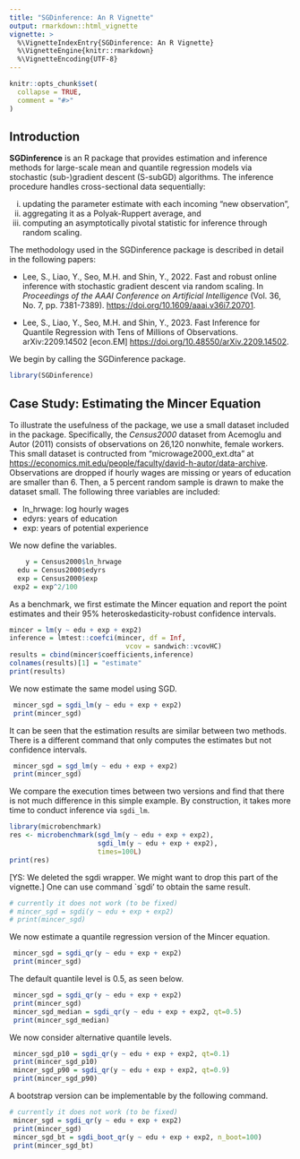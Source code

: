```yaml
---
title: "SGDinference: An R Vignette"
output: rmarkdown::html_vignette
vignette: >
  %\VignetteIndexEntry{SGDinference: An R Vignette}
  %\VignetteEngine{knitr::rmarkdown}
  %\VignetteEncoding{UTF-8}
---
```


```r
knitr::opts_chunk$set(
  collapse = TRUE,
  comment = "#>"
)
```

## Introduction

__SGDinference__ is an R package that provides estimation and inference methods for large-scale mean and quantile regression models via stochastic (sub-)gradient descent (S-subGD) algorithms. The inference procedure handles cross-sectional data sequentially: 

  (i) updating the parameter estimate with each incoming "new observation", 
  (ii) aggregating it as a Polyak-Ruppert average, and 
  (iii) computing an asymptotically pivotal statistic for inference through random scaling.

The methodology used in the SGDinference package is described in detail in the following papers:

- Lee, S., Liao, Y., Seo, M.H. and Shin, Y., 2022. Fast and robust online inference with stochastic gradient descent via random scaling. In _Proceedings of the AAAI Conference on Artificial Intelligence_ (Vol. 36, No. 7, pp. 7381-7389).
<https://doi.org/10.1609/aaai.v36i7.20701>.

- Lee, S., Liao, Y., Seo, M.H. and Shin, Y., 2023. Fast Inference for Quantile Regression with Tens of Millions of Observations. 	arXiv:2209.14502 [econ.EM] <https://doi.org/10.48550/arXiv.2209.14502>.

We begin by calling the SGDinference package.

```r
library(SGDinference)
```

## Case Study: Estimating the Mincer Equation

To illustrate the usefulness of the package, we use a small dataset included in the package.
Specifically, the _Census2000_ dataset from Acemoglu and Autor (2011) consists of observations on 26,120 nonwhite, female workers. This small dataset is contructed from "microwage2000_ext.dta" at 
<https://economics.mit.edu/people/faculty/david-h-autor/data-archive>.
Observations are dropped if hourly wages are missing or years of education are smaller than 6.
Then, a 5 percent random sample is drawn to make the dataset small.
The following three variables are included:

- ln_hrwage: log hourly wages
- edyrs: years of education
- exp: years of potential experience

We now define the variables.

```r
    y = Census2000$ln_hrwage 
  edu = Census2000$edyrs
  exp = Census2000$exp
 exp2 = exp^2/100
```

As a benchmark, we first estimate the Mincer equation and report the point estimates and their 95% heteroskedasticity-robust confidence intervals.

```r
mincer = lm(y ~ edu + exp + exp2)
inference = lmtest::coefci(mincer, df = Inf,
                             vcov = sandwich::vcovHC)
results = cbind(mincer$coefficients,inference)
colnames(results)[1] = "estimate"
print(results)
```
We now estimate the same model using SGD. 

```r
 mincer_sgd = sgdi_lm(y ~ edu + exp + exp2)
 print(mincer_sgd)
```
It can be seen that the estimation results are similar between two methods. 
There is a different command that only computes the estimates but not confidence intervals.

```r
 mincer_sgd = sgd_lm(y ~ edu + exp + exp2)
 print(mincer_sgd)
```

We compare the execution times between two versions and find that there is not much difference in this simple example. By construction, it takes more time to conduct inference via `sgdi_lm`.

```r
library(microbenchmark)
res <- microbenchmark(sgd_lm(y ~ edu + exp + exp2),
                      sgdi_lm(y ~ edu + exp + exp2),
                      times=100L)
print(res)
```

[YS: We deleted the sgdi wrapper. We might want to drop this part of the vignette.]
One can use command `sgdi' to obtain the same result.
```r
# currently it does not work (to be fixed)
# mincer_sgd = sgdi(y ~ edu + exp + exp2)
# print(mincer_sgd)
```

We now estimate a quantile regression version of the Mincer equation.
```r
 mincer_sgd = sgdi_qr(y ~ edu + exp + exp2)
 print(mincer_sgd)
```

The default quantile level is 0.5, as seen below.
```r
 mincer_sgd = sgdi_qr(y ~ edu + exp + exp2)
 print(mincer_sgd)
 mincer_sgd_median = sgdi_qr(y ~ edu + exp + exp2, qt=0.5)
 print(mincer_sgd_median)
```

We now consider alternative quantile levels.
```r
 mincer_sgd_p10 = sgdi_qr(y ~ edu + exp + exp2, qt=0.1)
 print(mincer_sgd_p10)
 mincer_sgd_p90 = sgdi_qr(y ~ edu + exp + exp2, qt=0.9)
 print(mincer_sgd_p90)
```

A bootstrap version can be implementable by the following command.
```r
# currently it does not work (to be fixed)
 mincer_sgd = sgdi_qr(y ~ edu + exp + exp2)
 print(mincer_sgd)
 mincer_sgd_bt = sgdi_boot_qr(y ~ edu + exp + exp2, n_boot=100)
 print(mincer_sgd_bt)
```



